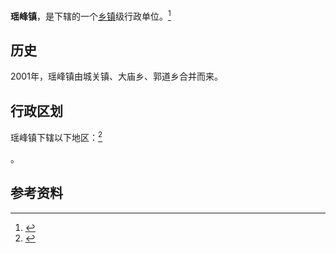 {{中国乡级行政区
|景观照片文件名 = 
|景观照片描述 = 
|汉语拼音 = 
|其他语言 = 
|其他语言名称 = 
|旧称 = 
|地名出处 = 
|位置图文件名 = 
|位置图描述 = 
|自定义图片= 
|建置时间 = 
|政府驻地 = 
|毗邻 = 
|总面积 = 
|总人口 = 
|总人口年份 = 
|户籍人口 = 
|户籍人口年份 = 
|常住人口 = 
|常住人口年份 = 
|人口密度 = 
|GDP = 
|GDP年份 = 
|邮政编码 = 
|电话区号 = 359
|官方网站 = 
|网站名称 = 
|14/08/28/100/000}}

'''瑶峰镇'''，是{{PRC admin/fullname|14/08/28/100/000|3}}下辖的一个[[乡镇|乡镇]]级行政单位。<ref>{{PRC admin/ref sgc|{{PRC admin/parent|14/08/28/100/000}}}}</ref>

== 历史 ==
2001年，瑶峰镇由城关镇、大庙乡、郭道乡合并而来。

== 行政区划 ==

瑶峰镇下辖以下地区：<ref>{{PRC admin/ref sgc|14/08/28/100/000}}</ref>

{{PRC admin/children|14/08/28/100/000}}。

== 参考资料 ==

{{reflist}}

{{行政区划小作品}}
{{PRC admin/navcat|14/08/28/100/000}}